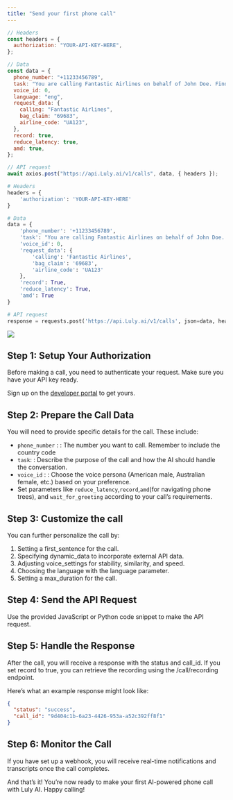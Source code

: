 ```yaml
---
title: "Send your first phone call"
---
```


<RequestExample>

```javascript Sendcall.js
// Headers
const headers = {
  authorization: "YOUR-API-KEY-HERE",
};

// Data
const data = {
  phone_number: "+11233456789",
  task: "You are calling Fantastic Airlines on behalf of John Doe. Find out where John's Bags are located.",
  voice_id: 0,
  language: "eng",
  request_data: {
    calling: "Fantastic Airlines",
    bag_claim: "69683",
    airline_code: "UA123",
  },
  record: true,
  reduce_latency: true,
  amd: true,
};

// API request
await axios.post("https://api.Luly.ai/v1/calls", data, { headers });
```

```python SendCall.py
# Headers
headers = {
    'authorization': 'YOUR-API-KEY-HERE'
}

# Data
data = {
    'phone_number': '+11233456789',
    'task': "You are calling Fantastic Airlines on behalf of John Doe. Find the location of out where John's Bags are located.",
    'voice_id': 0,
    'request_data': {
        'calling': 'Fantastic Airlines',
        'bag_claim': '69683',
        'airline_code': 'UA123'
    },
    'record': True,
    'reduce_latency': True,
    'amd': True
}

# API request
response = requests.post('https://api.Luly.ai/v1/calls', json=data, headers=headers)

```

</RequestExample>

<img src="/images/sendfirstcall.png" />

## Step 1: Setup Your Authorization

Before making a call, you need to authenticate your request. Make sure you have your API key ready.

Sign up on the [developer portal](https://portal.luly.ai/portal/) to get yours.

## Step 2: Prepare the Call Data

You will need to provide specific details for the call. These include:

- `phone_number` : : The number you want to call. Remember to include the country code
- `task`: : Describe the purpose of the call and how the AI should handle the conversation.
- `voice_id` : : Choose the voice persona (American male, Australian female, etc.) based on your preference.
- Set parameters like `reduce_latency`,`record`,`amd`(for navigating phone trees), and `wait_for_greeting` according to your call’s requirements.

## Step 3: Customize the call

You can further personalize the call by:

1. Setting a first_sentence for the call.
2. Specifying dynamic_data to incorporate external API data.
3. Adjusting voice_settings for stability, similarity, and speed.
4. Choosing the language with the language parameter.
5. Setting a max_duration for the call.

## Step 4: Send the API Request

Use the provided JavaScript or Python code snippet to make the API request.

## Step 5: Handle the Response

After the call, you will receive a response with the status and call_id. If you set record to true, you can retrieve the recording using the /call/recording endpoint.

Here’s what an example response might look like:

```json
{
  "status": "success",
  "call_id": "9d404c1b-6a23-4426-953a-a52c392ff8f1"
}
```
## Step 6: Monitor the Call

If you have set up a webhook, you will receive real-time notifications and transcripts once the call completes.

And that’s it! You’re now ready to make your first AI-powered phone call with Luly AI. Happy calling!